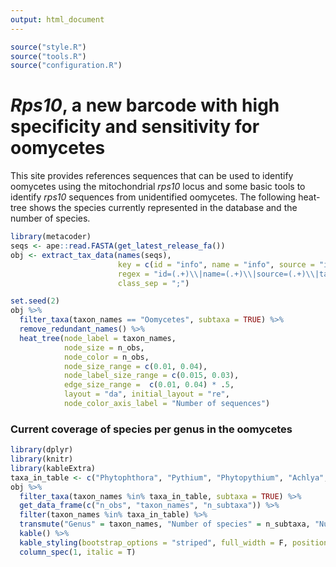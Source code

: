 ```yaml
---
output: html_document
---
```


```r
source("style.R")
source("tools.R")
source("configuration.R")
```

# *Rps10*, a new barcode with high specificity and sensitivity for oomycetes

This site provides references sequences that can be used to identify oomycetes using the mitochondrial *rps10* locus and some basic tools to identify *rps10* sequences from unidentified oomycetes.
The following heat-tree shows the species currently represented in the database and the number of species.

```r
library(metacoder)
seqs <- ape::read.FASTA(get_latest_release_fa())
obj <- extract_tax_data(names(seqs),
                        key = c(id = "info", name = "info", source = "info", tax_id = "info", taxonomy = "class"),
                        regex = "id=(.+)\\|name=(.+)\\|source=(.+)\\|tax_id=(.+)\\|taxonomy=(.+)",
                        class_sep = ";")
```

```r
set.seed(2)
obj %>%
  filter_taxa(taxon_names == "Oomycetes", subtaxa = TRUE) %>%
  remove_redundant_names() %>%
  heat_tree(node_label = taxon_names,
            node_size = n_obs, 
            node_color = n_obs,
            node_size_range = c(0.01, 0.04),
            node_label_size_range = c(0.015, 0.03),
            edge_size_range =  c(0.01, 0.04) * .5,
            layout = "da", initial_layout = "re",
            node_color_axis_label = "Number of sequences")
```

### Current coverage of species per genus in the oomycetes

```r
library(dplyr)
library(knitr)
library(kableExtra)
taxa_in_table <- c("Phytophthora", "Pythium", "Phytopythium", "Achlya", "Albugo", "Peronospora", "Plasmopara", "Saprolegnia")
obj %>%
  filter_taxa(taxon_names %in% taxa_in_table, subtaxa = TRUE) %>%
  get_data_frame(c("n_obs", "taxon_names", "n_subtaxa")) %>%
  filter(taxon_names %in% taxa_in_table) %>%
  transmute("Genus" = taxon_names, "Number of species" = n_subtaxa, "Number of sequences" = n_obs) %>%
  kable() %>%
  kable_styling(bootstrap_options = "striped", full_width = F, position = "center") %>% 
  column_spec(1, italic = T) 
```


